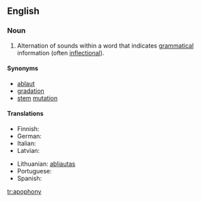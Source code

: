 ==English==

===Noun===
{{en-noun|apophonies}}

# {{context|phonetics}} Alternation of sounds within a word that indicates [[grammatical]] information (often [[inflectional]]).

====Synonyms====
* [[ablaut]]
* [[gradation]]
* [[stem]] [[mutation]]

====Translations====
{{trans-top}}
* Finnish: {{t-|fi|äännevaihtelu}}
* German: {{t-|de|Ablaut|m}}
* Italian: {{t-|it|apofonia|f}}
* Latvian: {{t-|lv|ablauts|xs=Latvian}}
{{trans-mid}}
* Lithuanian: [[abliautas]]
* Portuguese: {{t-|pt|apofonia|f}}
* Spanish: {{t|es|apofonía|f}}
{{trans-bottom}}

[[tr:apophony]]